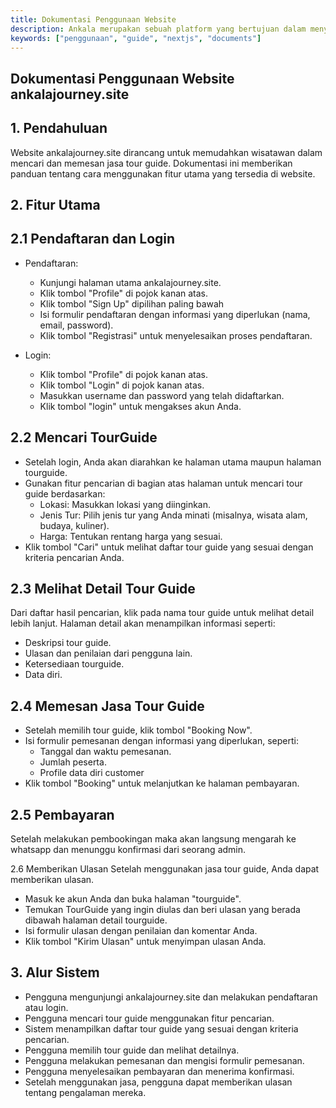 ---
title: Dokumentasi Penggunaan Website
description: Ankala merupakan sebuah platform yang bertujuan dalam menyediakan layanan jasa tourguide 
keywords: ["penggunaan", "guide", "nextjs", "documents"]
---

## Dokumentasi Penggunaan Website ankalajourney.site

## 1. Pendahuluan
Website ankalajourney.site dirancang untuk memudahkan wisatawan dalam mencari dan memesan jasa tour guide. Dokumentasi ini memberikan panduan tentang cara menggunakan fitur utama yang tersedia di website.

## 2. Fitur Utama
## 2.1 Pendaftaran dan Login
- Pendaftaran:
    - Kunjungi halaman utama ankalajourney.site.
    - Klik tombol "Profile" di pojok kanan atas.
    - Klik tombol "Sign Up" dipilihan paling bawah
    - Isi formulir pendaftaran dengan informasi yang diperlukan (nama, email, password).
    - Klik tombol "Registrasi" untuk menyelesaikan proses pendaftaran.

- Login:
    - Klik tombol "Profile" di pojok kanan atas.
    - Klik tombol "Login" di pojok kanan atas.
    - Masukkan username dan password yang telah didaftarkan.
    - Klik tombol "login" untuk mengakses akun Anda.

## 2.2 Mencari TourGuide
- Setelah login, Anda akan diarahkan ke halaman utama maupun halaman tourguide.
- Gunakan fitur pencarian di bagian atas halaman untuk mencari tour guide berdasarkan:
    - Lokasi: Masukkan lokasi yang diinginkan.
    - Jenis Tur: Pilih jenis tur yang Anda minati (misalnya, wisata alam, budaya, kuliner).
    - Harga: Tentukan rentang harga yang sesuai.
- Klik tombol "Cari" untuk melihat daftar tour guide yang sesuai dengan kriteria pencarian Anda.

## 2.3 Melihat Detail Tour Guide
Dari daftar hasil pencarian, klik pada nama tour guide untuk melihat detail lebih lanjut.
Halaman detail akan menampilkan informasi seperti:
- Deskripsi tour guide.
- Ulasan dan penilaian dari pengguna lain.
- Ketersediaan tourguide.
- Data diri. 

## 2.4 Memesan Jasa Tour Guide
- Setelah memilih tour guide, klik tombol "Booking Now".
- Isi formulir pemesanan dengan informasi yang diperlukan, seperti:
    - Tanggal dan waktu pemesanan.
    - Jumlah peserta.
    - Profile data diri customer
- Klik tombol "Booking" untuk melanjutkan ke halaman pembayaran.

## 2.5 Pembayaran
Setelah melakukan pembookingan maka akan langsung mengarah ke whatsapp dan menunggu konfirmasi dari seorang admin.

2.6 Memberikan Ulasan
Setelah menggunakan jasa tour guide, Anda dapat memberikan ulasan.
- Masuk ke akun Anda dan buka halaman "tourguide".
- Temukan TourGuide yang ingin diulas dan beri ulasan yang berada dibawah halaman detail tourguide.
- Isi formulir ulasan dengan penilaian dan komentar Anda.
- Klik tombol "Kirim Ulasan" untuk menyimpan ulasan Anda.

## 3. Alur Sistem
- Pengguna mengunjungi ankalajourney.site dan melakukan pendaftaran atau login.
- Pengguna mencari tour guide menggunakan fitur pencarian.
- Sistem menampilkan daftar tour guide yang sesuai dengan kriteria pencarian.
- Pengguna memilih tour guide dan melihat detailnya.
- Pengguna melakukan pemesanan dan mengisi formulir pemesanan.
- Pengguna menyelesaikan pembayaran dan menerima konfirmasi.
- Setelah menggunakan jasa, pengguna dapat memberikan ulasan tentang pengalaman mereka.